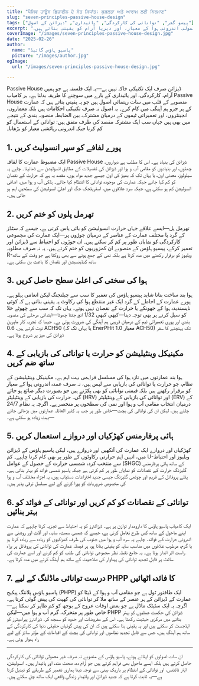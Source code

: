 ```yaml
---
title: "ਪੈਸਿਵ ਹਾਊਸ ਡਿਜ਼ਾਈਨ ਦੇ ਸੱਤ ਸਿਧਾਂਤ: ਕੁਸ਼ਲਤਾ ਅਤੇ ਆਰਾਮ ਲਈ ਨਿਰਮਾਣ"
slug: "seven-principles-passive-house-design"
tags: ["پیسو گھر", "توانائی کی کارکردگی", "پائیداری", "ڈیزائن کے اصول"]
excerpt: "پیسو ہاؤس ڈیزائن کے سات بنیادی اصولوں کی کھوج کریں جو ہر موسم میں بہترین توانائی کی کارکردگی، غیر معمولی اندرونی ہوا کے معیار، اور دیرپا آرام کو یقینی بناتے ہیں۔"
coverImage: "/images/seven-principles-passive-house-design.jpg"
date: "2025-02-26"
author:
  name: "پاسیو ہاؤس گائیڈ"
  picture: "/images/author.jpg"
ogImage:
  url: "/images/seven-principles-passive-house-design.jpg"

---
```

Passive House ڈیزائن صرف ایک تکنیکی خاکہ نہیں ہے—یہ ایک فلسفہ ہے جو ہمیں آرام، کارکردگی، اور پائیداری کے بارے میں سوچنے کا طریقہ بدلتا ہے۔ ہر کامیاب Passive House منصوبے کے قلب میں سات رہنمائی اصول ہیں جو یہ یقینی بناتے ہیں کہ عمارت کے ہر جزو ہم آہنگی میں کام کرے۔ یہ اصول نہ صرف تکنیکی احکامات ہیں بلکہ معماروں، انجینئروں، اور تعمیراتی ٹیموں کے درمیان مشترکہ، بین الضابطہ منصوبہ بندی کے نتیجے میں بھی ہیں جہاں سب ایک مشترکہ مقصد کی طرف متفق ہیں: توانائی کے استعمال کو کم کرنا جبکہ اندرونی رہائشی معیار کو بڑھانا۔

## 1. پورے لفافے کو سپر انسولیٹ کریں

ایک مضبوط عمارت کا لفافہ Passive House ڈیزائن کی بنیاد ہے۔ اس کا مطلب ہے دیواروں، چھتوں، اور بنیادوں کو مقامی آب و ہوا اور ڈیزائن کی تفصیلات کے مطابق انسولیشن سے ڈھانپنا۔ چاہے یہ سیلولوز، معدنی اون، یا یہاں تک کہ بھیڑ کی اون جیسے جدید مواد ہوں، مقصد یہ ہے کہ حرارت کے نقصان کو کم کیا جائے جبکہ عمارت کی موجودہ توانائی کا انتظام کیا جائے۔ ہلکی آب و ہوا میں، اضافی انسولیشن کم ہو سکتی ہے، جبکہ سرد علاقوں میں، اسٹریٹجک جگہ اور اعلیٰ انسولیشن کی سطحیں اہم ہو جاتی ہیں۔
## 2. تھرمل پلوں کو ختم کریں

تھرمل پل—ایسے علاقے جہاں حرارت انسولیشن کو بائی پاس کرتی ہے، جیسے کہ سٹڈز کے گرد یا مختلف عمارت کے عناصر کے درمیان جوڑوں پر—ایک عمارت کی مجموعی کارکردگی کو نمایاں طور پر کم کر سکتے ہیں۔ ان جوڑوں کو احتیاط سے ڈیزائن اور تعمیر کرکے، پیسیو ہاؤس کے منصوبے ان کمزوریوں کو ختم کرتے ہیں۔ یہ نہ صرف مطلوبہ R-ویلیوز کو برقرار رکھنے میں مدد کرتا ہے بلکہ نمی کے جمع ہونے سے بھی روکتا ہے جو وقت کے ساتھ ساتھ کنڈینسیشن اور نقصان کا باعث بن سکتی ہے۔

## 3. ہوا کی سختی کی اعلیٰ سطح حاصل کریں

ہوا بند ساخت بنانا شاید پیسیو ہاؤس کی تعمیر کا سب سے چیلنجنگ لیکن انعامی پہلو ہے۔ پورے عمارت کے احاطے کے گرد ایک غیر منقطع ہوا کی رکاوٹ یہ یقینی بناتی ہے کہ کوئی ناپسندیدہ ہوا کے جھونکے یا حرارت کے نقصان نہیں ہوتے۔ یہاں تک کہ سب سے چھوٹے خلا کو سیل کرنے پر بھی توجہ دینا—کبھی کبھی 1/32 انچ جتنا چھوٹا—ابتدائی مرحلے کی منصوبہ بندی اور پوری تعمیراتی ٹیم کے درمیان قریبی ہم آہنگی کی ضرورت ہوتی ہے۔ جیسا کہ تجربہ کار ماہرین نوٹ کرتے ہیں، 0.6 ACH50 (یا یہاں تک کہ EnerPHit معیار 1.0 ACH50) تک پہنچنے کا سفر ڈیزائن کی میز پر شروع ہوتا ہے۔
## 4. مکینیکل وینٹیلیشن کو حرارت یا توانائی کی بازیابی کے ساتھ ضم کریں

ہوا بند عمارتوں میں تازہ ہوا کی مسلسل فراہمی بہت اہم ہے۔ مکینیکل وینٹیلیشن کے نظام، جو حرارت یا توانائی کی بازیابی سے لیس ہیں، نہ صرف عمدہ اندرونی ہوا کے معیار کو برقرار رکھتے ہیں بلکہ قیمتی توانائی کو بھی پکڑتے ہیں جو بصورت دیگر ضائع ہو جائے گی۔ حرارت کی بازیابی کے وینٹیلیٹر (HRV) اور توانائی کی بازیابی کے وینٹیلیٹر (ERV) کے درمیان انتخاب مقامی آب و ہوا اور نمی کی سطحوں پر منحصر ہے۔ اگرچہ یہ نظام 24/7 چلتے ہیں، لیکن ان کی توانائی کی بچت—خاص طور پر جب یہ کثیر العائلہ عمارتوں میں بڑھائی جائے—بہت زیادہ ہو سکتی ہے۔

## 5. ہائی پرفارمنس کھڑکیاں اور دروازے استعمال کریں

کھڑکیاں اور دروازے ایک عمارت کی آنکھیں اور دروازے ہیں، لیکن پاسیو ہاؤس کے ڈیزائن میں، انہیں اہم حرارتی رکاوٹوں کے طور پر بھی کام کرنا چاہیے۔ کم U-ویلیوز اور احتیاط سے منتخب کردہ شمسی حرارت کے حصول کے عوامل (SHGC) کے ساتھ ہائی پرفارمنس گلیزنگ حرارت کے نقصانات کو نمایاں طور پر کم کرتی ہے جبکہ پاسیو شمسی فوائد کو بہتر بناتی ہے۔ پتلے پروفائل کے فریم اور چوتھی گلیزنگ جیسی جدید اختراعات دستیاب ہیں، یہ اجزاء مختلف آب و ہوا کی مخصوص ضروریات کو پورا کرنے کے لیے مسلسل ترقی پذیر ہیں۔
## 6. توانائی کے نقصانات کو کم کریں اور توانائی کے فوائد کو بہتر بنائیں

ایک کامیاب پاسیو ہاؤس کا دارومدار توازن پر ہے۔ ڈیزائنرز کو یہ احتیاط سے تجزیہ کرنا چاہیے کہ عمارت اپنے ماحول کے ساتھ کس طرح تعامل کرتی ہے، جیسے کہ شمسی سمت، سایہ، اور آلات اور روشنی سے اندرونی حرارت کے فوائد۔ چاہے یہ سرد آب و ہوا میں جنوب کی طرف کھڑکیوں کو زیادہ سے زیادہ کرنا ہو یا گرم، مرطوب علاقوں میں مناسب سایہ کو یقینی بنانا ہو، ہر فیصلہ عمارت کی توانائی کی پروفائل پر براہ راست اثر انداز ہوتا ہے۔ یہ جامع نقطہ نظر مجموعی توانائی کی طلب کو کم کرنے اور اسے عمارت کی سائٹ پر قابل تجدید توانائی کی پیداوار کی صلاحیت کے ساتھ ہم آہنگ کرنے میں مدد کرتا ہے۔

## 7. درست توانائی ماڈلنگ کے لیے PHPP کا فائدہ اٹھائیں

پاسیو ہاؤس پلاننگ پیکیج (PHPP) ایک طاقتور ٹول ہے جو مقامی آب و ہوا کے ڈیٹا کو عمارت کے ڈیزائن کے ہر عنصر کے ساتھ ملا کر توانائی کی کھپت کی پیش گوئی کرتا ہے۔ اگرچہ یہ ایک سٹیٹک ماڈل ہے جو بعض اوقات عروج کے بوجھ کو کم ظاہر کر سکتا ہے—خاص طور پر متحرک، گرم آب و ہوا میں—لیکن PHPP ڈیزائن کی حکمت عملیوں کو بہتر بنانے میں مرکزی حیثیت رکھتا ہے۔ اس کے مفروضات اور حدود کو سمجھ کر، ڈیزائنرز پیرامیٹرز کو ایڈجسٹ کر سکتے ہیں اور یہ یقینی بنا سکتے ہیں کہ ان کی پیش گوئیاں حقیقی دنیا کی کارکردگی کے ساتھ ہم آہنگ ہیں، جس سے قابل تجدید نظاموں اور توانائی کی بچت کے اقدامات کے مؤثر سائز کے لیے راہ ہموار ہوتی ہے۔

---

ان سات اصولوں کو اپناتے ہوئے، پاسیو ہاؤس کے منصوبے نہ صرف غیر معمولی توانائی کی کارکردگی حاصل کرتے ہیں بلکہ ایسے ماحول بھی فراہم کرتے ہیں جو آرام دہ، صحت مند، اور پائیدار ہیں۔ انسولیشن، ایئر ٹائٹنس، اور توانائی کے انتظام پر باریک بینی سے توجہ دینا ہماری تعمیر کے طریقے کو تبدیل کرتا ہے—یہ ثابت کرتا ہے کہ جدید ڈیزائن اور پائیدار زندگی واقعی ایک ساتھ چل سکتے ہیں۔
